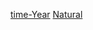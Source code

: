 {{Commons category|Natural disasters by year}}

[[Category:各时期自然灾害|time-Year]]
[[Category:各年災難|Natural]]